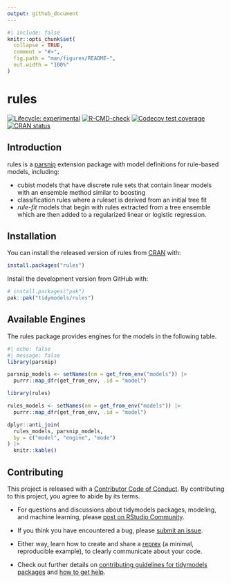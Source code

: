 ```yaml
---
output: github_document
---
```


<!-- README.md is generated from README.Rmd. Please edit that file -->

```r
#| include: false
knitr::opts_chunk$set(
  collapse = TRUE,
  comment = "#>",
  fig.path = "man/figures/README-",
  out.width = "100%"
)
```

# rules

<!-- badges: start -->
[![Lifecycle: experimental](https://img.shields.io/badge/lifecycle-experimental-orange.svg)](https://lifecycle.r-lib.org/articles/stages.html)
[![R-CMD-check](https://github.com/tidymodels/rules/actions/workflows/R-CMD-check.yaml/badge.svg)](https://github.com/tidymodels/rules/actions/workflows/R-CMD-check.yaml)
[![Codecov test coverage](https://codecov.io/gh/tidymodels/rules/branch/main/graph/badge.svg)](https://app.codecov.io/gh/tidymodels/rules?branch=main)
[![CRAN status](https://www.r-pkg.org/badges/version/rules)](https://cran.r-project.org/package=rules)
<!-- badges: end -->

## Introduction

rules is a [parsnip](https://parsnip.tidymodels.org/) extension package with model definitions for rule-based models, including:

 * cubist models that have discrete rule sets that contain linear models with an ensemble method similar to boosting
 * classification rules where a ruleset is derived from an initial tree fit
 * _rule-fit_ models that begin with rules extracted from a tree ensemble which are then added to a regularized linear or logistic regression. 

## Installation

You can install the released version of rules from [CRAN](https://CRAN.R-project.org) with:

``` r
install.packages("rules")
```

Install the development version from GitHub with:

``` r
# install.packages("pak")
pak::pak("tidymodels/rules")
```

## Available Engines

The rules package provides engines for the models in the following table.

```r
#| echo: false
#| message: false
library(parsnip)

parsnip_models <- setNames(nm = get_from_env("models")) |>
  purrr::map_dfr(get_from_env, .id = "model")

library(rules)

rules_models <- setNames(nm = get_from_env("models")) |>
  purrr::map_dfr(get_from_env, .id = "model")

dplyr::anti_join(
  rules_models, parsnip_models, 
  by = c("model", "engine", "mode")
) |>
  knitr::kable()
```

## Contributing

This project is released with a [Contributor Code of Conduct](https://www.contributor-covenant.org/version/2/1/CODE_OF_CONDUCT.html). By contributing to this project, you agree to abide by its terms.

- For questions and discussions about tidymodels packages, modeling, and machine learning, please [post on RStudio Community](https://community.rstudio.com/new-topic?category_id=15&tags=tidymodels,question).

- If you think you have encountered a bug, please [submit an issue](https://github.com/tidymodels/rules/issues).

- Either way, learn how to create and share a [reprex](https://reprex.tidyverse.org/articles/articles/learn-reprex.html) (a minimal, reproducible example), to clearly communicate about your code.

- Check out further details on [contributing guidelines for tidymodels packages](https://www.tidymodels.org/contribute/) and [how to get help](https://www.tidymodels.org/help/).
